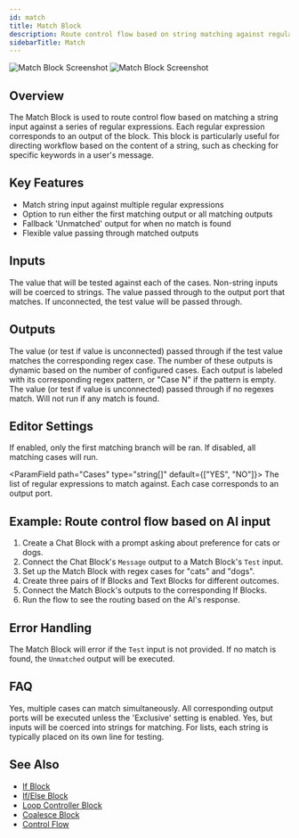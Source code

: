 ```yaml
---
id: match
title: Match Block
description: Route control flow based on string matching against regular expressions
sidebarTitle: Match
---
```


<Frame>
  <img src="/block-reference/assets/match_light.png" alt="Match Block Screenshot" className="block dark:hidden" />
  <img src="/block-reference/assets/match_dark.png" alt="Match Block Screenshot" className="hidden dark:block" />
</Frame>

## Overview
The Match Block is used to route control flow based on matching a string input against a series of regular expressions. Each regular expression corresponds to an output of the block. This block is particularly useful for directing workflow based on the content of a string, such as checking for specific keywords in a user's message.

## Key Features

- Match string input against multiple regular expressions
- Option to run either the first matching output or all matching outputs
- Fallback 'Unmatched' output for when no match is found
- Flexible value passing through matched outputs

## Inputs

<ParamField path="Test" type="string" required>
  The value that will be tested against each of the cases. Non-string inputs will be coerced to strings.
</ParamField>

<ParamField path="Value" type="any">
  The value passed through to the output port that matches. If unconnected, the test value will be passed through.
</ParamField>

## Outputs

<ResponseField name="Case [i]" type="any">
  The value (or test if value is unconnected) passed through if the test value matches the corresponding regex case. The number of these outputs is dynamic based on the number of configured cases. Each output is labeled with its corresponding regex pattern, or "Case N" if the pattern is empty.
</ResponseField>

<ResponseField name="Unmatched" type="any">
  The value (or test if value is unconnected) passed through if no regexes match. Will not run if any match is found.
</ResponseField>

## Editor Settings

<ParamField path="Exclusive" type="boolean" default={false}>
  If enabled, only the first matching branch will be ran. If disabled, all matching cases will run.
</ParamField>

<ParamField path="Cases" type="string[]" default={["YES", "NO"]}>
  The list of regular expressions to match against. Each case corresponds to an output port.
</ParamField>

## Example: Route control flow based on AI input

1. Create a Chat Block with a prompt asking about preference for cats or dogs.
2. Connect the Chat Block's `Message` output to a Match Block's `Test` input.
3. Set up the Match Block with regex cases for "cats" and "dogs".
4. Create three pairs of If Blocks and Text Blocks for different outcomes.
5. Connect the Match Block's outputs to the corresponding If Blocks.
6. Run the flow to see the routing based on the AI's response.


## Error Handling

The Match Block will error if the `Test` input is not provided. If no match is found, the `Unmatched` output will be executed.

## FAQ

<AccordionGroup>
  <Accordion title="Can multiple cases match at once?">
    Yes, multiple cases can match simultaneously. All corresponding output ports will be executed unless the 'Exclusive' setting is enabled.
  </Accordion>

  <Accordion title="Can I use the Match Block with numbers or lists?">
    Yes, but inputs will be coerced into strings for matching. For lists, each string is typically placed on its own line for testing.
  </Accordion>
</AccordionGroup>

## See Also

- [If Block](/block-reference/logic/if)
- [If/Else Block](/block-reference/logic/if-else)
- [Loop Controller Block](/block-reference/logic/loop-controller)
- [Coalesce Block](/block-reference/logic/coalesce)
- [Control Flow](/docs/user-guide/workflow/control-flow)
